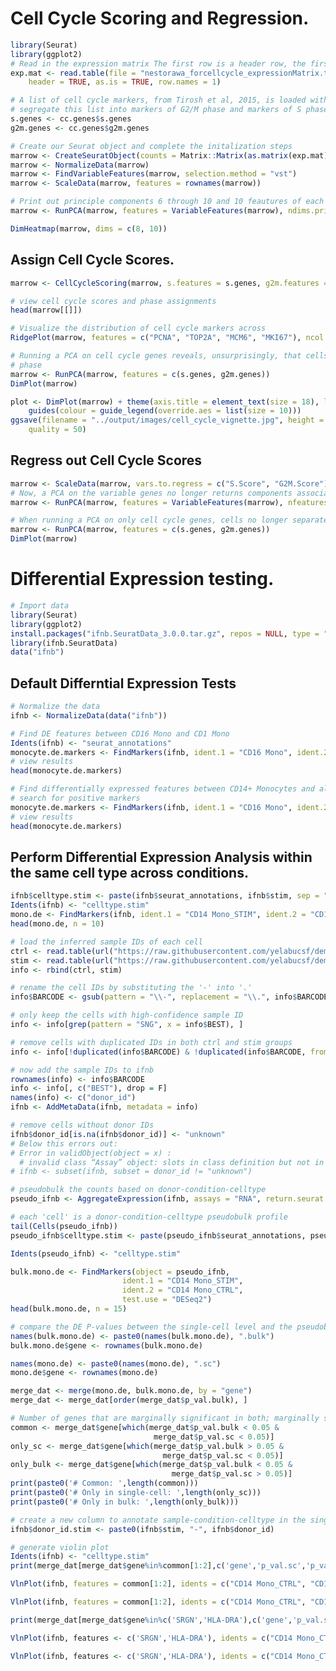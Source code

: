 # Cell Cycle Scoring and Regression.


```r
library(Seurat)
library(ggplot2)
# Read in the expression matrix The first row is a header row, the first column is rownames
exp.mat <- read.table(file = "nestorawa_forcellcycle_expressionMatrix.txt",
    header = TRUE, as.is = TRUE, row.names = 1)

# A list of cell cycle markers, from Tirosh et al, 2015, is loaded with Seurat.  We can
# segregate this list into markers of G2/M phase and markers of S phase
s.genes <- cc.genes$s.genes
g2m.genes <- cc.genes$g2m.genes

# Create our Seurat object and complete the initalization steps
marrow <- CreateSeuratObject(counts = Matrix::Matrix(as.matrix(exp.mat), sparse = T))
marrow <- NormalizeData(marrow)
marrow <- FindVariableFeatures(marrow, selection.method = "vst")
marrow <- ScaleData(marrow, features = rownames(marrow))
```

```r
# Print out principle components 6 through 10 and 10 feautures of each
marrow <- RunPCA(marrow, features = VariableFeatures(marrow), ndims.print = 6:10, nfeatures.print = 10)
```

```r
DimHeatmap(marrow, dims = c(8, 10))
```
## Assign Cell Cycle Scores.

```r
marrow <- CellCycleScoring(marrow, s.features = s.genes, g2m.features = g2m.genes, set.ident = TRUE)

# view cell cycle scores and phase assignments
head(marrow[[]])
```

```r
# Visualize the distribution of cell cycle markers across
RidgePlot(marrow, features = c("PCNA", "TOP2A", "MCM6", "MKI67"), ncol = 2)
```

```r
# Running a PCA on cell cycle genes reveals, unsurprisingly, that cells separate entirely by
# phase
marrow <- RunPCA(marrow, features = c(s.genes, g2m.genes))
DimPlot(marrow)
```
```r

plot <- DimPlot(marrow) + theme(axis.title = element_text(size = 18), legend.text = element_text(size = 18)) +
    guides(colour = guide_legend(override.aes = list(size = 10)))
ggsave(filename = "../output/images/cell_cycle_vignette.jpg", height = 7, width = 12, plot = plot,
    quality = 50)
```
## Regress out Cell Cycle Scores

```r
marrow <- ScaleData(marrow, vars.to.regress = c("S.Score", "G2M.Score"), features = rownames(marrow))
# Now, a PCA on the variable genes no longer returns components associated with cell cycle
marrow <- RunPCA(marrow, features = VariableFeatures(marrow), nfeatures.print = 10)
```

```r
# When running a PCA on only cell cycle genes, cells no longer separate by cell-cycle phase
marrow <- RunPCA(marrow, features = c(s.genes, g2m.genes))
DimPlot(marrow)
```

# Differential Expression testing.
```r
# Import data
library(Seurat)
library(ggplot2)
install.packages("ifnb.SeuratData_3.0.0.tar.gz", repos = NULL, type = "source")
library(ifnb.SeuratData)
data("ifnb")
```

## Default Differntial Expression Tests

```r
# Normalize the data
ifnb <- NormalizeData(data("ifnb"))

# Find DE features between CD16 Mono and CD1 Mono
Idents(ifnb) <- "seurat_annotations"
monocyte.de.markers <- FindMarkers(ifnb, ident.1 = "CD16 Mono", ident.2 = "CD14 Mono")
# view results
head(monocyte.de.markers)
```

```r
# Find differentially expressed features between CD14+ Monocytes and all other cells, only
# search for positive markers
monocyte.de.markers <- FindMarkers(ifnb, ident.1 = "CD16 Mono", ident.2 = NULL, only.pos = TRUE)
# view results
head(monocyte.de.markers)
```

## Perform Differential Expression Analysis within the same cell type across conditions.

```r
ifnb$celltype.stim <- paste(ifnb$seurat_annotations, ifnb$stim, sep = "_")
Idents(ifnb) <- "celltype.stim"
mono.de <- FindMarkers(ifnb, ident.1 = "CD14 Mono_STIM", ident.2 = "CD14 Mono_CTRL", verbose = FALSE)
head(mono.de, n = 10)
```

```r

# load the inferred sample IDs of each cell
ctrl <- read.table(url("https://raw.githubusercontent.com/yelabucsf/demuxlet_paper_code/master/fig3/ye1.ctrl.8.10.sm.best"), head = T, stringsAsFactors = F)
stim <- read.table(url("https://raw.githubusercontent.com/yelabucsf/demuxlet_paper_code/master/fig3/ye2.stim.8.10.sm.best"), head = T, stringsAsFactors = F)
info <- rbind(ctrl, stim)

# rename the cell IDs by substituting the '-' into '.'
info$BARCODE <- gsub(pattern = "\\-", replacement = "\\.", info$BARCODE)

# only keep the cells with high-confidence sample ID
info <- info[grep(pattern = "SNG", x = info$BEST), ]

# remove cells with duplicated IDs in both ctrl and stim groups
info <- info[!duplicated(info$BARCODE) & !duplicated(info$BARCODE, fromLast = T), ]

# now add the sample IDs to ifnb 
rownames(info) <- info$BARCODE
info <- info[, c("BEST"), drop = F]
names(info) <- c("donor_id")
ifnb <- AddMetaData(ifnb, metadata = info)

# remove cells without donor IDs
ifnb$donor_id[is.na(ifnb$donor_id)] <- "unknown"
# Below this errors out:
# Error in validObject(object = x) : 
  # invalid class “Assay” object: slots in class definition but not in object: "assay.orig"
# ifnb <- subset(ifnb, subset = donor_id != "unknown")
```

```r
# pseudobulk the counts based on donor-condition-celltype
pseudo_ifnb <- AggregateExpression(ifnb, assays = "RNA", return.seurat = T, group.by = c("stim", "donor_id", "seurat_annotations"))

# each 'cell' is a donor-condition-celltype pseudobulk profile
tail(Cells(pseudo_ifnb))
pseudo_ifnb$celltype.stim <- paste(pseudo_ifnb$seurat_annotations, pseudo_ifnb$stim, sep = "_")
```

```r
Idents(pseudo_ifnb) <- "celltype.stim"

bulk.mono.de <- FindMarkers(object = pseudo_ifnb, 
                         ident.1 = "CD14 Mono_STIM", 
                         ident.2 = "CD14 Mono_CTRL",
                         test.use = "DESeq2")
head(bulk.mono.de, n = 15)
```

```r
# compare the DE P-values between the single-cell level and the pseudobulk level results
names(bulk.mono.de) <- paste0(names(bulk.mono.de), ".bulk")
bulk.mono.de$gene <- rownames(bulk.mono.de)

names(mono.de) <- paste0(names(mono.de), ".sc")
mono.de$gene <- rownames(mono.de)

merge_dat <- merge(mono.de, bulk.mono.de, by = "gene")
merge_dat <- merge_dat[order(merge_dat$p_val.bulk), ]

# Number of genes that are marginally significant in both; marginally significant only in bulk; and marginally significant only in single-cell
common <- merge_dat$gene[which(merge_dat$p_val.bulk < 0.05 & 
                                merge_dat$p_val.sc < 0.05)]
only_sc <- merge_dat$gene[which(merge_dat$p_val.bulk > 0.05 & 
                                  merge_dat$p_val.sc < 0.05)]
only_bulk <- merge_dat$gene[which(merge_dat$p_val.bulk < 0.05 & 
                                    merge_dat$p_val.sc > 0.05)]
print(paste0('# Common: ',length(common)))
print(paste0('# Only in single-cell: ',length(only_sc)))
print(paste0('# Only in bulk: ',length(only_bulk)))
```

```r
# create a new column to annotate sample-condition-celltype in the single-cell dataset
ifnb$donor_id.stim <- paste0(ifnb$stim, "-", ifnb$donor_id)

# generate violin plot 
Idents(ifnb) <- "celltype.stim"
print(merge_dat[merge_dat$gene%in%common[1:2],c('gene','p_val.sc','p_val.bulk')])
```

```r
VlnPlot(ifnb, features = common[1:2], idents = c("CD14 Mono_CTRL", "CD14 Mono_STIM"), group.by = "stim") 
```

```r
VlnPlot(ifnb, features = common[1:2], idents = c("CD14 Mono_CTRL", "CD14 Mono_STIM"), group.by = "donor_id.stim", ncol = 1) 
```

```r
print(merge_dat[merge_dat$gene%in%c('SRGN','HLA-DRA'),c('gene','p_val.sc','p_val.bulk')])
```

```r
VlnPlot(ifnb, features <- c('SRGN','HLA-DRA'), idents = c("CD14 Mono_CTRL", "CD14 Mono_STIM"), group.by = "stim") 
```

```r
VlnPlot(ifnb, features <- c('SRGN','HLA-DRA'), idents = c("CD14 Mono_CTRL", "CD14 Mono_STIM"), group.by = "donor_id.stim", ncol = 1) 
```














